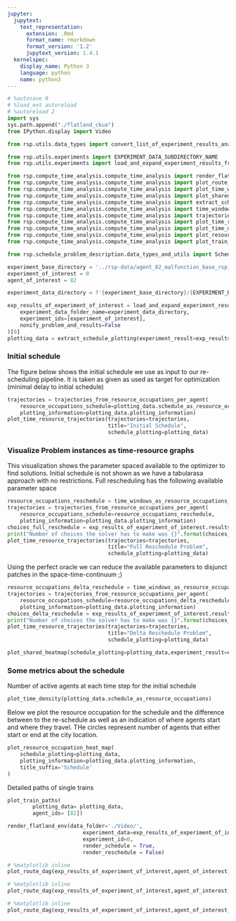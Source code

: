 ```yaml
---
jupyter:
  jupytext:
    text_representation:
      extension: .Rmd
      format_name: rmarkdown
      format_version: '1.2'
      jupytext_version: 1.4.1
  kernelspec:
    display_name: Python 3
    language: python
    name: python3
---
```


```python
# %autosave 0
# %load_ext autoreload
# %autoreload 2
import sys
sys.path.append("./flatland_ckua")
from IPython.display import Video

from rsp.utils.data_types import convert_list_of_experiment_results_analysis_to_data_frame

from rsp.utils.experiments import EXPERIMENT_DATA_SUBDIRECTORY_NAME
from rsp.utils.experiments import load_and_expand_experiment_results_from_data_folder

from rsp.compute_time_analysis.compute_time_analysis import render_flatland_env
from rsp.compute_time_analysis.compute_time_analysis import plot_route_dag
from rsp.compute_time_analysis.compute_time_analysis import plot_time_window_resource_trajectories
from rsp.compute_time_analysis.compute_time_analysis import plot_shared_heatmap
from rsp.compute_time_analysis.compute_time_analysis import extract_schedule_plotting
from rsp.compute_time_analysis.compute_time_analysis import time_windows_as_resource_occupations_per_agent
from rsp.compute_time_analysis.compute_time_analysis import trajectories_from_resource_occupations_per_agent
from rsp.compute_time_analysis.compute_time_analysis import plot_time_resource_trajectories
from rsp.compute_time_analysis.compute_time_analysis import plot_time_density
from rsp.compute_time_analysis.compute_time_analysis import plot_resource_occupation_heat_map
from rsp.compute_time_analysis.compute_time_analysis import plot_train_paths

from rsp.schedule_problem_description.data_types_and_utils import ScheduleProblemEnum
```

```python
experiment_base_directory = '../rsp-data/agent_82_malfunction_base_rsp_data_schedule_90_agents_2020_07_06T21_22_53_new__2020_07_07T08_19_42/'
experiment_of_interest = 0
agent_of_interest = 82
```

```python
experiment_data_directory = f'{experiment_base_directory}/{EXPERIMENT_DATA_SUBDIRECTORY_NAME}'

exp_results_of_experiment_of_interest = load_and_expand_experiment_results_from_data_folder(
    experiment_data_folder_name=experiment_data_directory,
    experiment_ids=[experiment_of_interest],
    nonify_problem_and_results=False
)[0]
plotting_data = extract_schedule_plotting(experiment_result=exp_results_of_experiment_of_interest,sorting_agent_id=agent_of_interest)
```

### Initial schedule


The figure below shows the initial schedule we use as input to our re-scheduling pipeline. It is taken as given as used as target for optimization (minimal delay to initial schedule)

```python
trajectories = trajectories_from_resource_occupations_per_agent(
    resource_occupations_schedule=plotting_data.schedule_as_resource_occupations.sorted_resource_occupations_per_agent,
    plotting_information=plotting_data.plotting_information)
plot_time_resource_trajectories(trajectories=trajectories,
                                title="Initial Schedule",
                                schedule_plotting=plotting_data)
```

### Visualize Problem instances as time-resource graphs
This visualization shows the parameter spaced available to the optimizer to find solutions. Initial schedule is not shown as we have a tabularasa approach with no restrictions. Full rescheduling has the following available parameter space

```python
resource_occupations_reschedule = time_windows_as_resource_occupations_per_agent(problem=exp_results_of_experiment_of_interest.problem_full_after_malfunction)
trajectories = trajectories_from_resource_occupations_per_agent(
    resource_occupations_schedule=resource_occupations_reschedule,
    plotting_information=plotting_data.plotting_information)
choices_full_reschedule = exp_results_of_experiment_of_interest.results_full_after_malfunction.solver_statistics["solving"]["solvers"]["choices"]
print("Number of choices the solver has to make was {}".format(choices_full_reschedule))
plot_time_resource_trajectories(trajectories=trajectories,
                                title="Full Reschedule Problem",
                                schedule_plotting=plotting_data)

```

Using the perfect oracle we can reduce the available parameters to disjunct patches in the space-time-continuum ;)

```python
resource_occupations_delta_reschedule = time_windows_as_resource_occupations_per_agent(problem=exp_results_of_experiment_of_interest.problem_delta_after_malfunction)
trajectories = trajectories_from_resource_occupations_per_agent(
    resource_occupations_schedule=resource_occupations_delta_reschedule,
    plotting_information=plotting_data.plotting_information)
choices_delta_reschedule = exp_results_of_experiment_of_interest.results_delta_after_malfunction.solver_statistics["solving"]["solvers"]["choices"]
print("Number of choices the solver has to make was {}".format(choices_delta_reschedule))
plot_time_resource_trajectories(trajectories=trajectories,
                                title="Delta Reschedule Problem",
                                schedule_plotting=plotting_data)
```

```python
plot_shared_heatmap(schedule_plotting=plotting_data,experiment_result=exp_results_of_experiment_of_interest)
```

### Some metrics about the schedule


Number of active agents at each time step for the initial schedule

```python
plot_time_density(plotting_data.schedule_as_resource_occupations)
```

Below we plot the resource occupation for the schedule and the difference between to the re-schedule as well as an indication of where agents start and where they travel. THe circles represent number of agents that either start or end at the city location.

```python
plot_resource_occupation_heat_map(
    schedule_plotting=plotting_data,
    plotting_information=plotting_data.plotting_information,
    title_suffix='Schedule'
)
```

Detailed paths of single trains

```python
plot_train_paths(
        plotting_data= plotting_data,
        agent_ids= [82])
```

```python
render_flatland_env(data_folder='./Video/',
                        experiment_data=exp_results_of_experiment_of_interest,
                        experiment_id=0,
                        render_schedule = True,
                        render_reschedule = False)
```

```python
# %matplotlib inline
plot_route_dag(exp_results_of_experiment_of_interest,agent_of_interest, ScheduleProblemEnum.PROBLEM_SCHEDULE)
```

```python
# %matplotlib inline
plot_route_dag(exp_results_of_experiment_of_interest,agent_of_interest, ScheduleProblemEnum.PROBLEM_RSP_FULL)
```

```python
# %matplotlib inline
plot_route_dag(exp_results_of_experiment_of_interest,agent_of_interest, ScheduleProblemEnum.PROBLEM_RSP_DELTA)
```
